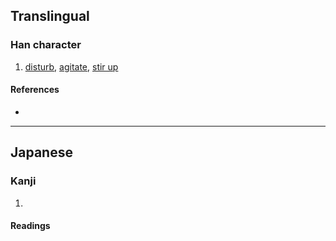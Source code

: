 {{also|攪}}
{{character info/new}}
==Translingual==
{{Han simplified forms|攪|撹|搅|ex=y}}

===Han character===
{{Han char|rn=64|rad=手|as=12|sn=15|four=|canj=QFBU,XQFBU|ids=⿰扌覚}}

# [[disturb]], [[agitate]], [[stir up]]

====References====
* {{Han ref|kx=0457.161|hdz=31963.021|uh=64B9|ud=25785}}

----

==Japanese==
{{ja-kanji forms|撹|攪}}

===Kanji===
{{ja-kanji|grade=|rs=手12|kyu=攪}}

# {{defn|lang=ja|sort=手12}}

====Readings====
{{ja-readings
|goon=きょう
|kanon=こう
|kanyoon=かく
|kun=みだ-す
}}